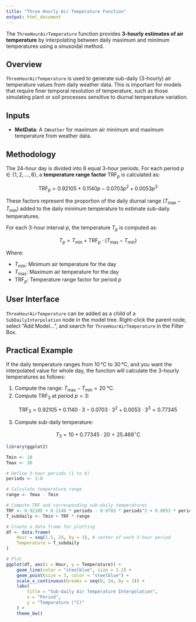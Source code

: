 ```yaml
---
title: "Three Hourly Air Temperature Function"
output: html_document
---
```



The `ThreeHourAirTemperature` function provides **3-hourly estimates of air temperature** by interpolating between daily maximum and minimum temperatures using a sinusoidal method.

## Overview

`ThreeHourAirTemperature` is used to generate sub-daily (3-hourly) air temperature values from daily weather data. This is important for models that require finer temporal resolution of temperature, such as those simulating plant or soil processes sensitive to diurnal temperature variation.

## Inputs

- **MetData**: A `IWeather` for maximum air minimum and maximum temperature from weather data.

## Methodology

The 24-hour day is divided into 8 equal 3-hour periods. For each period $p \in \{1, 2, \dots, 8\}$, a **temperature range factor** $\text{TRF}_p$ is calculated as:

$$
\text{TRF}_p = 0.92105 + 0.1140p - 0.0703p^2 + 0.0053p^3
$$

These factors represent the proportion of the daily diurnal range $(T_\text{max} - T_\text{min})$ added to the daily minimum temperature to estimate sub-daily temperatures.

For each 3-hour interval $p$, the temperature $T_p$ is computed as:

$$
T_p = T_\text{min} + \text{TRF}_p \cdot (T_\text{max} - T_\text{min})
$$

Where:

- $T_\text{min}$: Minimum air temperature for the day  
- $T_\text{max}$: Maximum air temperature for the day  
- $\text{TRF}_p$: Temperature range factor for period $p$



## User Interface

`ThreeHourAirTemperature` can be added as a child of a `SubDailyInterpolation` node in the model tree. Right-click the parent node, select "Add Model...", and search for `ThreeHourAirTemperature` in the Filter Box.


## Practical Example

If the daily temperature ranges from 10 °C to 30 °C, and you want the interpolated value for whole day, the function will calculate the 3-hourly temperatures as follows:

1. Compute the range: $T_\text{max} - T_\text{min} = 20$ °C.
2. Compute $\text{TRF}_3$ at period $p = 3$:

$$
\text{TRF}_3 = 0.92105 + 0.1140 \cdot 3 - 0.0703 \cdot 3^2 + 0.0053 \cdot 3^3 = 0.77345
$$

3. Compute sub-daily temperature:

$$
T_3 = 10 + 0.77345 \cdot 20 = 25.469^\circ \text{C}
$$



```r
library(ggplot2)

Tmin <- 10
Tmax <- 30

# Define 3-hour periods (1 to 8)
periods <- 1:8

# Calculate temperature range
range <- Tmax - Tmin

# Compute TRF and corresponding sub-daily temperatures
TRF <- 0.92105 + 0.1140 * periods - 0.0703 * periods^2 + 0.0053 * periods^3
T_subdaily <- Tmin + TRF * range

# Create a data frame for plotting
df <- data.frame(
    Hour = seq(1.5, 24, by = 3), # center of each 3-hour period
    Temperature = T_subdaily
)

# Plot
ggplot(df, aes(x = Hour, y = Temperature)) +
    geom_line(color = "steelblue", size = 1.2) +
    geom_point(size = 3, color = "steelblue") +
    scale_x_continuous(breaks = seq(0, 24, by = 3)) +
    labs(
        title = "Sub-daily Air Temperature Interpolation",
        x = "Period",
        y = "Temperature (°C)"
    ) +
    theme_bw()

```